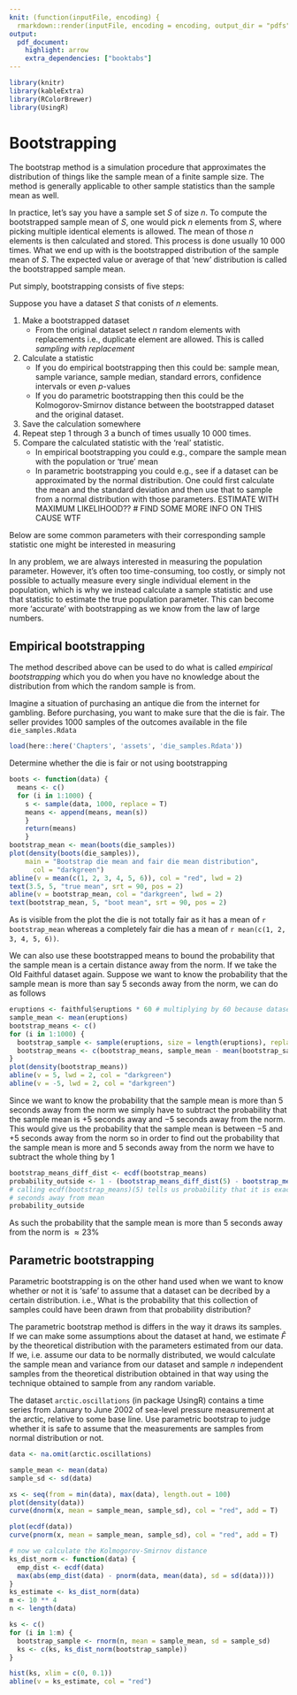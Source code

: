 ```yaml
---
knit: (function(inputFile, encoding) {
  rmarkdown::render(inputFile, encoding = encoding, output_dir = "pdfs") })
output:
  pdf_document:
    highlight: arrow
    extra_dependencies: ["booktabs"]
---
```


```r
library(knitr)
library(kableExtra)
library(RColorBrewer)
library(UsingR)
```

# Bootstrapping

The bootstrap method is a simulation procedure that approximates
the distribution of things like the sample mean of a finite sample size. The
method is generally applicable to other sample statistics than the sample mean as well.

In practice, let's say you have a sample set $S$ of size $n$. To compute the bootstrapped sample mean of $S$, one would pick $n$ elements from $S$, where picking multiple identical elements is allowed. The mean of those $n$ elements is then calculated and stored. This process is done usually $10 \ 000$ times. What we end up with is the bootstrapped distribution of the sample mean of $S$. The expected value or average of that 'new' distribution is called the bootstrapped sample mean.

Put simply, bootstrapping consists of five steps:

Suppose you have a dataset $S$ that conists of $n$ elements.

1. Make a bootstrapped dataset 
   - From the original dataset select $n$ random elements with replacements i.e., duplicate element are allowed. This is called *sampling with replacement*
2. Calculate a statistic 
   - If you do empirical bootstrapping then this could be: sample mean, sample variance, sample median, standard errors, confidence intervals or even $p$-values
   - If you do parametric bootstrapping then this could be the Kolmogorov-Smirnov distance between the bootstrapped dataset and the original dataset.
3. Save the calculation somewhere
4. Repeat step $1$ through $3$ a bunch of times usually $10 \ 000$ times.
5. Compare the calculated statistic with the 'real' statistic.
   - In empirical bootstrapping you could e.g., compare the sample mean with the population or 'true' mean
   - In parametric bootstrapping you could e.g., see if a dataset can be approximated by the normal distribution. One could first calculate the mean and the standard deviation and then use that to sample from a normal distribution with those parameters. ESTIMATE WITH MAXIMUM LIKELIHOOD??
  # FIND SOME MORE INFO ON THIS CAUSE WTF

Below are some common parameters with their corresponding sample statistic one might be interested in measuring

\input{`r here::here('Chapters', 'assets', 'sample_stats_table.tex')`}

In any problem, we are always interested in measuring the population parameter. However, it's often too time-consuming, too costly, or simply not possible to actually measure every single individual element in the population, which is why we instead calculate a sample statistic and use that statistic to estimate the true population parameter. This can become more 'accurate' with bootstrapping as we know from the law of large numbers.

## Empirical bootstrapping

The method described above can be used to do what is called *empirical bootstrapping* which you do when you have no knowledge about the distribution from which the random sample is from.

Imagine a situation of purchasing an antique die from the internet for gambling. 
Before purchasing, you want to make sure that the die is fair.
The seller provides 1000 samples of the outcomes available in the file 
`die_samples.Rdata`

```r
load(here::here('Chapters', 'assets', 'die_samples.Rdata'))
```
Determine whether the die is fair or not using bootstrapping

```r
boots <- function(data) {
  means <- c()
  for (i in 1:1000) {
    s <- sample(data, 1000, replace = T)
    means <- append(means, mean(s))
    }
    return(means)
    }
bootstrap_mean <- mean(boots(die_samples))
plot(density(boots(die_samples)),
    main = "Bootstrap die mean and fair die mean distribution",
      col = "darkgreen")
abline(v = mean(c(1, 2, 3, 4, 5, 6)), col = "red", lwd = 2)
text(3.5, 5, "true mean", srt = 90, pos = 2)
abline(v = bootstrap_mean, col = "darkgreen", lwd = 2)
text(bootstrap_mean, 5, "boot mean", srt = 90, pos = 2)
```

As is visible from the plot the die is not totally fair as it has a mean of `r bootstrap_mean` whereas a completely fair die has a mean of `r mean(c(1, 2, 3, 4, 5, 6))`.

We can also use these bootstrapped means to bound the probability that the sample mean is a certain distance away from the norm. If we take the Old Faithful dataset again. Suppose we want to know the probability that the sample mean is more than say 5 seconds away from the norm, we can do as follows
```r
eruptions <- faithful$eruptions * 60 # multiplying by 60 because dataset is in minutes
sample_mean <- mean(eruptions)
bootstrap_means <- c()
for (i in 1:1000) {
  bootstrap_sample <- sample(eruptions, size = length(eruptions), replace = TRUE)
  bootstrap_means <- c(bootstrap_means, sample_mean - mean(bootstrap_sample))
}
plot(density(bootstrap_means))
abline(v = 5, lwd = 2, col = "darkgreen")
abline(v = -5, lwd = 2, col = "darkgreen")
```

Since we want to know the probability that the sample mean is more than 5 seconds away from the norm we simply have to subtract the probability that the sample mean is $+5$ seconds away and $-5$ seconds away from the norm. This would give us the probability that the sample mean is between $-5$ and $+5$ seconds away from the norm so in order to find out the probability that the sample mean is more and 5 seconds away from the norm we have to subtract the whole thing by $1$

```r
bootstrap_means_diff_dist <- ecdf(bootstrap_means)
probability_outside <- 1 - (bootstrap_means_diff_dist(5) - bootstrap_means_diff_dist(-5))
# calling ecdf(bootstrap_means)(5) tells us probability that it is exactly 5
# seconds away from mean
probability_outside
```

As such the probability that the sample mean is more than 5 seconds away from the norm is $\approx 23 \%$

## Parametric bootstrapping

Parametric bootstrapping is on the other hand used when we want to know whether or not it is 'safe' to assume that a dataset can be decribed by a certain distribution. i.e., What is the probability that this collection of samples could have been drawn from that probability distribution?

The parametric bootstrap method is differs in the way it draws its samples. If we can make some assumptions about the dataset at hand, we estimate 
$\hat{F}$ by the theoretical distribution with the parameters estimated from our data. If we, i.e. assume our data to be normally distributed, we would calculate the sample mean and variance from our dataset and sample 
$n$ independent samples from the theoretical distribution obtained in that way using the technique obtained to sample from any random variable.

The dataset `arctic.oscillations` (in package UsingR) contains a time series from January to June 2002 of sea-level pressure measurement at the arctic, relative to some base line. 
Use parametric bootstrap to judge whether it is safe to assume that the measurements are samples from normal distribution or not. 


```r
data <- na.omit(arctic.oscillations)

sample_mean <- mean(data)
sample_sd <- sd(data)

xs <- seq(from = min(data), max(data), length.out = 100)
plot(density(data))
curve(dnorm(x, mean = sample_mean, sample_sd), col = "red", add = T)

plot(ecdf(data))
curve(pnorm(x, mean = sample_mean, sample_sd), col = "red", add = T)

# now we calculate the Kolmogorov-Smirnov distance
ks_dist_norm <- function(data) {
  emp_dist <- ecdf(data)
  max(abs(emp_dist(data) - pnorm(data, mean(data), sd = sd(data))))
}
ks_estimate <- ks_dist_norm(data)
m <- 10 ** 4
n <- length(data)

ks <- c()
for (i in 1:m) {
  bootstrap_sample <- rnorm(n, mean = sample_mean, sd = sample_sd)
  ks <- c(ks, ks_dist_norm(bootstrap_sample))
}

hist(ks, xlim = c(0, 0.1))
abline(v = ks_estimate, col = "red")
```



